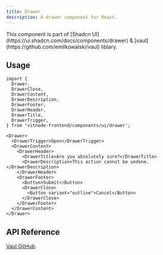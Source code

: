 ```yaml
---
title: Drawer
description: A drawer component for React.
---
```


<Callout title="Shadcn UI">
  This component is part of [Shadcn
  UI](https://ui.shadcn.com/docs/components/drawer) &
  [vaul](https://github.com/emilkowalski/vaul) liblary.
</Callout>

## Usage

```tsx
import {
  Drawer,
  DrawerClose,
  DrawerContent,
  DrawerDescription,
  DrawerFooter,
  DrawerHeader,
  DrawerTitle,
  DrawerTrigger,
} from 'vitnode-frontend/components/ui/drawer';
```

```tsx
<Drawer>
  <DrawerTrigger>Open</DrawerTrigger>
  <DrawerContent>
    <DrawerHeader>
      <DrawerTitle>Are you absolutely sure?</DrawerTitle>
      <DrawerDescription>This action cannot be undone.</DrawerDescription>
    </DrawerHeader>
    <DrawerFooter>
      <Button>Submit</Button>
      <DrawerClose>
        <Button variant="outline">Cancel</Button>
      </DrawerClose>
    </DrawerFooter>
  </DrawerContent>
</Drawer>
```

## API Reference

[Vaul GitHub](https://github.com/emilkowalski/vaul).
